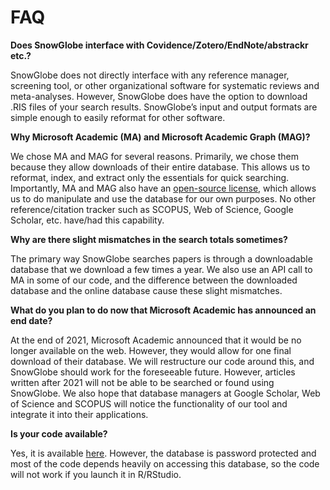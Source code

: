 # FAQ

**Does SnowGlobe interface with Covidence/Zotero/EndNote/abstrackr etc.?**

SnowGlobe does not directly interface with any reference manager, screening tool, or other organizational software for systematic reviews and meta-analyses. However, SnowGlobe does have the option to download .RIS files of your search results. SnowGlobe’s input and output formats are simple enough to easily reformat for other software. 

**Why Microsoft Academic (MA) and Microsoft Academic Graph (MAG)?**

We chose MA and MAG for several reasons. Primarily, we chose them because they allow downloads of their entire database. This allows us to reformat, index, and extract only the essentials for quick searching. Importantly, MA and MAG also have an [open-source license](https://opendatacommons.org/licenses/by/1-0/), which allows us to do manipulate and use the database for our own purposes. No other reference/citation tracker such as SCOPUS, Web of Science, Google Scholar, etc. have/had this capability.

**Why are there slight mismatches in the search totals sometimes?**

The primary way SnowGlobe searches papers is through a downloadable database that we download a few times a year. We also use an API call to MA in some of our code, and the difference between the downloaded database and the online database cause these slight mismatches.

**What do you plan to do now that Microsoft Academic has announced an end date?**

At the end of 2021, Microsoft Academic announced that it would be no longer available on the web. However, they would allow for one final download of their database. We will restructure our code around this, and SnowGlobe should work for the foreseeable future. However, articles written after 2021 will not be able to be searched or found using SnowGlobe. We also hope that database managers at Google Scholar, Web of Science and SCOPUS will notice the functionality of our tool and integrate it into their applications.

**Is your code available?**

Yes, it is available [here](https://github.com/yjunechoe/Snowglobe). However, the database is password protected and most of the code depends heavily on accessing this database, so the code will not work if you launch it in R/RStudio. 
